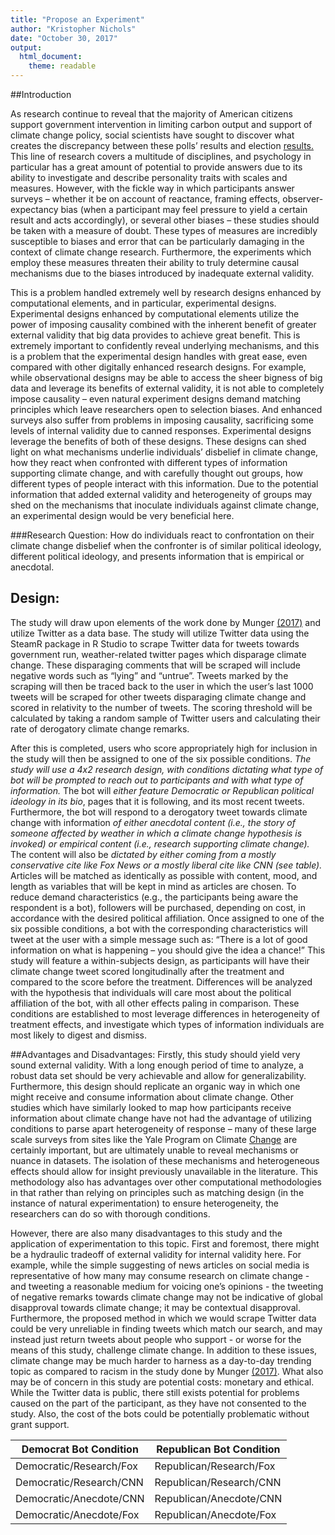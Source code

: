 ```yaml
---
title: "Propose an Experiment"
author: "Kristopher Nichols"
date: "October 30, 2017"
output: 
  html_document:
    theme: readable
---
```

##Introduction

As research continue to reveal that the majority of American citizens support government intervention in limiting carbon output and support of climate change policy, social scientists have sought to discover what creates the discrepancy between these polls’ results and election [results.](http://climatecommunication.yale.edu/publications/more-americans-perceive-harm-from-global-warming-survey-finds/) This line of research covers a multitude of disciplines, and  psychology in particular has a great amount of potential to provide answers due to its ability to investigate and describe personality traits with scales and measures. However, with the fickle way in which participants answer surveys – whether it be on account of reactance, framing effects, observer-expectancy bias (when a participant may feel pressure to yield a certain result and acts accordingly), or several other biases – these studies should be taken with a measure of doubt. These types of measures are incredibly susceptible to biases and error that can be particularly damaging in the context of climate change research. Furthermore, the experiments which employ these measures threaten their ability to truly determine causal mechanisms due to the biases introduced by inadequate external validity.

This is a problem handled extremely well by research designs enhanced by computational elements, and in particular, experimental designs. Experimental designs enhanced by computational elements utilize the power of imposing causality combined with the inherent benefit of greater external validity that big data provides to achieve great benefit. This is extremely important to confidently reveal underlying mechanisms, and this is a problem that the experimental design handles with great ease, even compared with other digitally enhanced research designs. For example, while observational designs may be able to access the sheer bigness of big data and leverage its benefits of external validity, it is not able to completely impose causality – even natural experiment designs demand matching principles which leave researchers open to selection biases. And enhanced surveys also suffer from problems in imposing causality, sacrificing some levels of internal validity due to canned responses. Experimental designs leverage the benefits of both of these designs. These designs can shed light on what mechanisms underlie individuals’ disbelief in climate change, how they react when confronted with different types of information supporting climate change, and with carefully thought out groups, how different types of people interact with this information. Due to the potential information that added external validity and heterogeneity of groups may shed on the mechanisms that inoculate individuals against climate change, an experimental design would be very beneficial here.

###Research Question:
How do individuals react to confrontation on their climate change disbelief when the confronter is of similar political ideology, different political ideology, and presents information that is empirical or anecdotal.  

## Design:
The study will draw upon elements of the work done by Munger [(2017)]( https://link-springer-com.proxy.uchicago.edu/article/10.1007%2Fs11109-016-9373-5) and utilize Twitter as a data base. The study will utilize Twitter data using the SteamR package in R Studio to scrape Twitter data for tweets towards government run, weather-related twitter pages which disparage climate change. These disparaging comments that will be scraped will include negative words such as “lying” and “untrue”. Tweets marked by the scraping will then be traced back to the user in which the user’s last 1000 tweets will be scraped for other tweets disparaging climate change and scored in relativity to the number of tweets. The scoring threshold will be calculated by taking a random sample of Twitter users and calculating their rate of derogatory climate change remarks. 

After this is completed, users who score appropriately high for inclusion in the study will then be assigned to one of the six possible conditions. *The study will use a 4x2 research design, with conditions dictating what type of bot will be prompted to reach out to participants and with what type of information.* The bot will *either feature Democratic or Republican political ideology in its bio*, pages that it is following, and its most recent tweets.  Furthermore, the bot will respond to a derogatory tweet towards climate change with information *of either anecdotal content (i.e., the story of someone affected by weather in which a climate change hypothesis is invoked) or empirical content (i.e., research supporting climate change).* The content will also be *dictated by either coming from a mostly conservative cite like Fox News or a mostly liberal cite like CNN (see table).* Articles will be matched as identically as possible with content, mood, and length as variables that will be kept in mind as articles are chosen. To reduce demand characteristics (e.g., the participants being aware the respondent is a bot), followers will be purchased, depending on cost, in accordance with the desired political affiliation. Once assigned to one of the six possible conditions, a bot with the corresponding characteristics will tweet at the user with a simple message such as: “There is a lot of good information on what is happening – you should give the idea a chance!”  This study will feature a within-subjects design, as participants will have their climate change tweet scored longitudinally after the treatment and compared to the score before the treatment. Differences will be analyzed with the hypothesis that individuals will care most about the political affiliation of the bot, with all other effects paling in comparison. These conditions are established to most leverage differences in heterogeneity of treatment effects, and investigate which types of information individuals are most likely to digest and dismiss. 

##Advantages and Disadvantages:
Firstly, this study should yield very sound external validity. With a long enough period of time to analyze, a robust data set should be very achievable and allow for generalizability. Furthermore, this design should replicate an organic way in which one might receive and consume information about climate change. Other studies which have similarly looked to map how participants receive information about climate change have not had the advantage of utilizing conditions to parse apart heterogeneity of response – many of these large scale surveys from sites like the Yale Program on Climate [Change]( http://climatecommunication.yale.edu/topic/beliefs-attitudes/) are certainly important, but are ultimately unable to reveal mechanisms or nuance in datasets. The isolation of these mechanisms and heterogeneous effects should allow for insight previously unavailable in the literature. This methodology also has advantages over other computational methodologies in that rather than relying on principles such as matching design (in the instance of natural experimentation) to ensure heterogeneity, the researchers can do so with thorough conditions.

However, there are also many disadvantages to this study and the application of experimentation to this topic. First and foremost, there might be a hydraulic tradeoff of external validity for internal validity here. For example, while the simple suggesting of news articles on social media is representative of how many may consume research on climate change - and tweeting a reasonable medium for voicing one’s opinions - the tweeting of negative remarks towards climate change may not be indicative of global disapproval towards climate change; it may be contextual disapproval. Furthermore, the proposed method in which we would scrape Twitter data could be very unreliable in finding tweets which match our search, and may instead just return tweets about people who support - or worse for the means of this study, challenge climate change. In addition to these issues, climate change may be much harder to harness as a day-to-day trending topic as compared to racism in the study done by Munger [(2017)]( https://link-springer-com.proxy.uchicago.edu/article/10.1007%2Fs11109-016-9373-5). 
What also may be of concern in this study are potential costs: monetary and ethical. While the Twitter data is public, there still exists potential for problems caused on the part of the participant, as they have not consented to the study. Also, the cost of the bots could be potentially problematic without grant support.



Democrat Bot Condition |Republican Bot Condition
-----------------------|-------------------------
Democratic/Research/Fox|	Republican/Research/Fox
Democratic/Research/CNN|	Republican/Research/CNN
Democratic/Anecdote/CNN|	Republican/Anecdote/CNN
Democratic/Anecdote/Fox|	Republican/Anecdote/Fox
